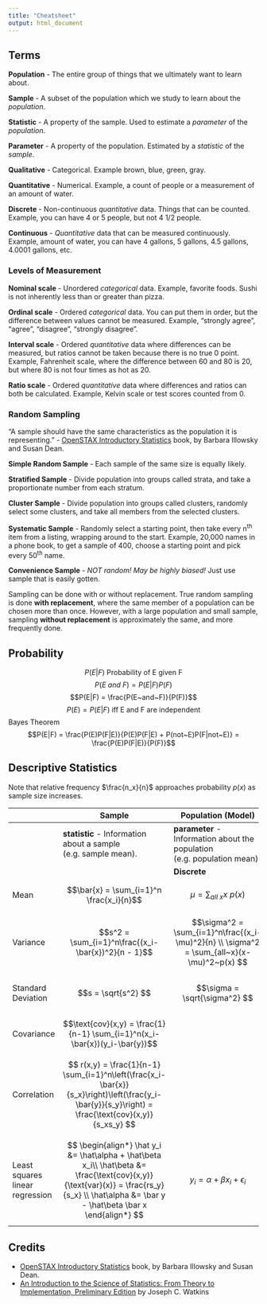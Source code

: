 ---
title: "Cheatsheet"
output: html_document
---

## Terms

**Population** - The entire group of things that we ultimately want to learn about.

**Sample** - A subset of the population which we study to learn about the *population*.

**Statistic** - A property of the sample.  Used to estimate a *parameter* of the *population*.

**Parameter** - A property of the population.  Estimated by a *statistic* of the *sample*.

**Qualitative** - Categorical.  Example brown, blue, green, gray.

**Quantitative** - Numerical.  Example, a count of people or a measurement of an amount of water.

**Discrete** - Non-continuous *quantitative* data.  Things that can be counted.  Example, you can have 4 or 5 people, but not 4 1/2 people.

**Continuous** - *Quantitative* data that can be measured continuously.  Example, amount of water, you can have 4 gallons, 5 gallons, 4.5 gallons, 4.0001 gallons, etc.

### Levels of Measurement

**Nominal scale** - Unordered *categorical* data.  Example, favorite foods.  Sushi is not inherently less than or greater than pizza.

**Ordinal scale** - Ordered *categorical* data.  You can put them in order, but the difference between values cannot be measured.  Example, "strongly agree", "agree", "disagree", "strongly disagree".

**Interval scale** - Ordered *quantitative* data where differences can be measured, but ratios cannot be taken because there is no true 0 point.  Example, Fahrenheit scale, where the difference between 60 and 80 is 20, but where 80 is not four times as hot as 20.

**Ratio scale** - Ordered *quantitative* data where differences and ratios can both be calculated.  Example, Kelvin scale or test scores counted from 0.

### Random Sampling
"A sample should have the same characteristics as the population it is representing." - [OpenSTAX Introductory Statistics](https://openstax.org/details/books/introductory-statistics) book, by Barbara Illowsky and Susan Dean.

**Simple Random Sample** - Each sample of the same size is equally likely.

**Stratified Sample** - Divide population into groups called strata, and take a proportionate number from each stratum.

**Cluster Sample** - Divide population into groups called clusters, randomly select some clusters, and take all members from the selected clusters.

**Systematic Sample** - Randomly select a starting point, then take every n<sup>th</sup> item from a listing, wrapping around to the start.  Example, 20,000 names in a phone book, to get a sample of 400, choose a starting point and pick every 50<sup>th</sup> name.

**Convenience Sample** - *NOT random!  May be highly biased!*  Just use sample that is easily gotten.

Sampling can be done with or without replacement.  True random sampling is done **with replacement**, where the same member of a population can be chosen more than once.  However, with a large population and small sample, sampling **without replacement** is approximately the same, and more frequently done.

## Probability

$$P(E|F)\text{ Probability of E given F}$$
$$P(E~and~F) = P(E|F)P(F)$$
$$P(E|F) = \frac{P(E~and~F)}{P(F)}$$
$$P(E) = P(E|F)\text{ iff E and F are independent}$$
Bayes Theorem
$$P(E|F) = \frac{P(E)P(F|E)}{P(E)P(F|E) + P(not~E)P(F|not~E)} = \frac{P(E)P(F|E)}{P(F)}$$

## Descriptive Statistics

Note that relative frequency $\frac{n_x}{n}$ approaches probability $p(x)$ as sample size increases.

| | Sample | Population (Model) | |
| --- | --- | --- | --- |
| | **statistic** - Information about a sample (e.g. sample mean). | **parameter** - Information about the population (e.g. population mean). |
| | | **Discrete** | **Continuous** |
| Mean | $$\bar{x} = \sum_{i=1}^n \frac{x_i}{n}$$ | $$\mu = \sum_{all~x} x~p(x)$$ | $$\mu = \int_{-\infty}^\infty x ~ f(x)dx$$ |
| Variance | $$s^2 = \sum_{i=1}^n\frac{(x_i-\bar{x})^2}{n - 1}$$ | $$\sigma^2 = \sum_{i=1}^n\frac{(x_i-\mu)^2}{n} \\ \sigma^2 = \sum_{all~x}(x-\mu)^2~p(x) $$ | $$\sigma^2 = \int_{-\infty}^\infty(x-\mu)^2~f(x)dx $$ |
| Standard Deviation | $$s = \sqrt{s^2} $$ | $$\sigma = \sqrt{\sigma^2} $$ | $$\sigma = \sqrt{\sigma^2} $$ |
| Covariance| $$\text{cov}(x,y) = \frac{1}{n-1} \sum_{i=1}^n(x_i-\bar{x})(y_i-\bar{y})$$ | | |
| Correlation | $$ r(x,y) = \frac{1}{n-1} \sum_{i=1}^n\left(\frac{x_i-\bar{x}}{s_x}\right)\left(\frac{y_i-\bar{y}}{s_y}\right) = \frac{\text{cov}(x,y)}{s_xs_y} $$ | | |
| Least squares linear regression| $$ \begin{align*} \hat y_i &= \hat\alpha + \hat\beta x_i\\ \hat\beta &= \frac{\text{cov}(x,y)}{\text{var}(x)} = \frac{rs_y}{s_x} \\ \hat\alpha &= \bar y - \hat\beta \bar x \end{align*} $$| $$ y_i = \alpha + \beta x_i + \epsilon_i $$ | |

## Credits

* [OpenSTAX Introductory Statistics](https://openstax.org/details/books/introductory-statistics) book, by Barbara Illowsky and Susan Dean.
* [An Introduction to the Science of Statistics: From Theory to Implementation, Preliminary Edition](https://www.math.arizona.edu/~jwatkins/statbook.pdf) by Joseph C. Watkins
